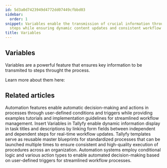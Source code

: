```yaml
---
id: 5d3a0d7423949d4772dd07449cfbbd03
sidebar:
  order: 1
snippet: Variables enable the transmission of crucial information throughout process
  steps while ensuring dynamic content updates and consistent workflow execution.
title: Variables
---
```


## Variables

Variables are a powerful feature that ensures key information to be transmited to steps throught the process.

Learn more about them here:



<PageTree />


## Related articles
<CardGrid>
<LinkTitleCard header="<b>Templates > Automations</b>" href="/products/pro/documenting/templates/automations/" > Automation features enable automatic decision-making and actions in processes through user-defined conditions and triggers while providing examples tutorials and implementation guidelines for streamlined workflow management. </LinkTitleCard>
<LinkTitleCard header="<b>Variables > Insert variables</b>" href="/products/pro/documenting/templates/variables/how-can-i-use-insert-variables-in-tallyfy/" > Insert Variables in Tallyfy enable dynamic information display in task titles and descriptions by linking form fields between independent and dependent steps for real-time workflow updates. </LinkTitleCard>
<LinkTitleCard header="<b>Documenting > Templates</b>" href="/products/pro/documenting/templates/" > Tallyfy templates serve as reusable master blueprints for standardized processes that can be launched multiple times to ensure consistent and high-quality execution of procedures across an organization. </LinkTitleCard>
<LinkTitleCard header="<b>Automations > Conditionals</b>" href="/products/pro/documenting/templates/automations/conditionals/" > Automation systems employ conditional logic and various action types to enable automated decision-making based on user-defined triggers for streamlined workflow processes. </LinkTitleCard>
</CardGrid>